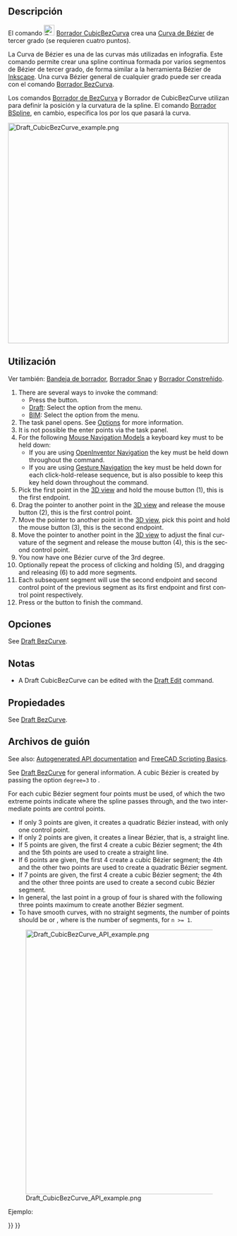 <languages/>

<div class="mw-translate-fuzzy">
{{Docnav/es
|[[Draft_BSpline/es|BSpline]]
|[[Draft_BezCurve/es|BezCurva]]
|[[Draft_Workbench/es|Borrador]]
|IconL=Draft_BSpline.svg
|IconR=Draft_BezCurve.svg
|IconC=Workbench_Draft.svg
}}
</div>

<div class="mw-translate-fuzzy">
{{GuiCommand/es
|Name=Draft CubicBezCurve
|Name/es=Borrador CubicBezCurva
|MenuLocation=Dibujo → Herramientas Bézier → Cubic Curva Bézier
|Workbenches=[[Draft_Workbench/es|Borrador]], [[Arch_Workbench/es|Arquitectura]]
|Version=0.19
|SeeAlso=[[Draft_BezCurve/es|Borrador BezCurva]], [[Draft_BSpline/es|Borrador BSpline]]
}}
</div>

<span id="Description"></span>
==Descripción==

<div class="mw-translate-fuzzy">
El comando [[Image:Draft_CubicBezCurve.svg|24px]] [[Draft_CubicBezCurve/es|Borrador CubicBezCurva]] crea una [https://es.wikipedia.org/wiki/Curva_de_B%C3%A9zier Curva de Bézier] de tercer grado (se requieren cuatro puntos).
</div>

La Curva de Bézier es una de las curvas más utilizadas en infografía. Este comando permite crear una spline continua formada por varios segmentos de Bézier de tercer grado, de forma similar a la herramienta Bézier de [https://inkscape.org/ Inkscape]. Una curva Bézier general de cualquier grado puede ser creada con el comando [[Draft_BezCurve/es|Borrador BezCurva]].

<div class="mw-translate-fuzzy">
Los comandos [[Draft BezCurve/es|Borrador de BezCurva]] y Borrador de CubicBezCurve utilizan {{Emphasis|puntos de control}} para definir la posición y la curvatura de la spline. El comando [[Draft BSpline/es|Borrador BSpline]], en cambio, especifica los {{Emphasis|puntos exactos}} por los que pasará la curva.
</div>

[[File:Draft_CubicBezCurve_example.png|500px]]
{{Caption|Spline formada por tres segmentos cúbicos de Bézier. El primer segmento está definido por cuatro puntos. Los segmentos posteriores reutilizan dos puntos del segmento anterior y, por tanto, sólo requieren dos puntos adicionales.}}

<span id="Usage"></span>
==Utilización==

Ver también: [[Draft_Tray/es|Bandeja de borrador]], [[Draft_Snap/es|Borrador Snap]] y [[Draft_Constrain/es|Borrador Constreñido]].

<div lang="en" dir="ltr" class="mw-content-ltr">
# There are several ways to invoke the command:
#* Press the {{Button|[[Image:Draft_CubicBezCurve.svg|16px]] [[Draft_CubicBezCurve|Cubic Bézier curve]]}} button.
#* [[Draft_Workbench|Draft]]: Select the {{MenuCommand|Drafting → Bézier tools → [[Image:Draft_CubicBezCurve.svg|16px]] Cubic Bézier curve}} option from the menu.
#* [[BIM_Workbench|BIM]]: Select the {{MenuCommand|2D Drafting → [[Image:Draft_CubicBezCurve.svg|16px]] Cubic Bézier curve}} option from the menu.
# The {{MenuCommand|Cubic Bézier curve}} task panel opens. See [[#Options|Options]] for more information.
# It is not possible the enter points via the task panel.
# For the following [[Mouse_navigation|Mouse Navigation Models]] a keyboard key must to be held down:
#* If you are using [[Mouse_navigation#OpenInventor_Navigation|OpenInventor Navigation]] the {{KEY|Ctrl}} key must be held down throughout the command.
#* If you are using [[Mouse_navigation#Gesture_Navigation|Gesture Navigation]] the {{KEY|Alt}} key must be held down for each click-hold-release sequence, but is also possible to keep this key held down throughout the command.
# Pick the first point in the [[3D_view|3D view]] and hold the mouse button (1), this is the first endpoint.
# Drag the pointer to another point in the [[3D_view|3D view]] and release the mouse button (2), this is the first control point.
# Move the pointer to another point in the [[3D_view|3D view]], pick this point and hold the mouse button (3), this is the second endpoint.
# Move the pointer to another point in the [[3D_view|3D view]] to adjust the final curvature of the segment and release the mouse button (4), this is the second control point.
# You now have one Bézier curve of the 3rd degree.
# Optionally repeat the process of clicking and holding (5), and dragging and releasing (6) to add more segments.
# Each subsequent segment will use the second endpoint and second control point of the previous segment as its first endpoint and first control point respectively.
# Press {{KEY|Esc}} or the {{Button|Close}} button to finish the command.
</div>

<span id="Options"></span>
==Opciones==

<div lang="en" dir="ltr" class="mw-content-ltr">
See [[Draft_BezCurve#Options|Draft BezCurve]].
</div>

<span id="Notes"></span>
==Notas==

<div lang="en" dir="ltr" class="mw-content-ltr">
* A Draft CubicBezCurve can be edited with the [[Draft_Edit|Draft Edit]] command.
</div>

<span id="Properties"></span>
==Propiedades==

<div lang="en" dir="ltr" class="mw-content-ltr">
See [[Draft_BezCurve#Properties|Draft BezCurve]].
</div>

<span id="Scripting"></span>
==Archivos de guión==

<div lang="en" dir="ltr" class="mw-content-ltr">
See also: [https://freecad.github.io/SourceDoc/ Autogenerated API documentation] and [[FreeCAD_Scripting_Basics|FreeCAD Scripting Basics]].
</div>

<div lang="en" dir="ltr" class="mw-content-ltr">
See [[Draft_BezCurve|Draft BezCurve]] for general information. A cubic Bézier is created by passing the option <code>degree=3</code> to {{incode|makeBezCurve()}}.
</div>

<div lang="en" dir="ltr" class="mw-content-ltr">
For each cubic Bézier segment four points must be used, of which the two extreme points indicate where the spline passes through, and the two intermediate points are control points.
* If only 3 points are given, it creates a quadratic Bézier instead, with only one control point.
* If only 2 points are given, it creates a linear Bézier, that is, a straight line.
* If 5 points are given, the first 4 create a cubic Bézier segment; the 4th and the 5th points are used to create a straight line.
* If 6 points are given, the first 4 create a cubic Bézier segment; the 4th and the other two points are used to create a quadratic Bézier segment.
* If 7 points are given, the first 4 create a cubic Bézier segment; the 4th and the other three points are used to create a second cubic Bézier segment.
* In general, the last point in a group of four is shared with the following three points maximum to create another Bézier segment.
* To have smooth curves, with no straight segments, the number of points should be {{incode|3n + 1}} or {{incode|3n}}, where {{incode|n}} is the number of segments, for <code>n >= 1</code>.
</div>

[[File:Draft_CubicBezCurve_API_example.png|600px]]

{{Caption|Ejemplos de curvas de Bézier producidas utilizando 2, 3, 4, 5, 6, 7 y 8 puntos. Las líneas sólidas indican segmentos cúbicos de Bézier; las otras líneas son cuadráticas o lineales.}}

Ejemplo:

{{Code|code=
import FreeCAD as App
import Draft

doc = App.newDocument()

p1 = App.Vector(-3500, 0, 0)
p2 = App.Vector(-3000, 2000, 0)
p3 = App.Vector(-1100, 2000, 0)
p4 = App.Vector(0, 0, 0)

p5 = App.Vector(1500, -2000, 0)
p6 = App.Vector(3000, -1500, 0)
p7 = App.Vector(5000, 0, 0)
p8 = App.Vector(6000, 1500, 0)
rot = App.Rotation()

c1 = Draft.make_circle(100, placement=App.Placement(p1, rot), face=False)
c1.Label = "B1_E1"
c2 = Draft.make_circle(50, placement=App.Placement(p2, rot), face=True)
c2.Label = "B1_c1"
c3 = Draft.make_circle(50, placement=App.Placement(p3, rot), face=True)
c3.Label = "B1_c2"
c4 = Draft.make_circle(100, placement=App.Placement(p4, rot), face=False)
c4.Label = "B1_E2"
c5 = Draft.make_circle(50, placement=App.Placement(p5, rot), face=True)
c5.Label = "B2_c3"
c6 = Draft.make_circle(50, placement=App.Placement(p6, rot), face=True)
c6.Label = "B2_c4"
c7 = Draft.make_circle(100, placement=App.Placement(p7, rot), face=False)
c7.Label = "B2_E3"
c8 = Draft.make_circle(50, placement=App.Placement(p8, rot), face=True)
c8.Label = "B3_c5"

doc.recompute()

B1 = Draft.make_bezcurve([p1, p2], degree=3)
B1.Label = "B_lin"
B1.ViewObject.DrawStyle = "Dashed"

B2 = Draft.make_bezcurve([p1, p2, p3], degree=3)
B2.Label = "B_quad"
B2.ViewObject.DrawStyle = "Dotted"

B3 = Draft.make_bezcurve([p1, p2, p3, p4], degree=3)
B3.Label = "B_cub"
B3.ViewObject.LineWidth = 4

B4 = Draft.make_bezcurve([p1, p2, p3, p4, p5], degree=3)
B4.Label = "B_cub+lin"
B4.ViewObject.DrawStyle = "Dashed"

B5 = Draft.make_bezcurve([p1, p2, p3, p4, p5, p6], degree=3)
B5.Label = "B_cub+quad"
B5.ViewObject.DrawStyle = "Dotted"

B6 = Draft.make_bezcurve([p1, p2, p3, p4, p5, p6, p7], degree=3)
B6.Label = "B_cub+cub"
B6.ViewObject.LineWidth = 2

B7 = Draft.make_bezcurve([p1, p2, p3, p4, p5, p6, p7, p8], degree=3)
B7.Label = "B_cub+cub+lin"
B7.ViewObject.DrawStyle = "Dashed"

doc.recompute()
}}


<div class="mw-translate-fuzzy">
{{Docnav/es
|[[Draft_BSpline/es|BSpline]]
|[[Draft_BezCurve/es|BezCurva]]
|[[Draft_Workbench/es|Borrador]]
|IconL=Draft_BSpline.svg
|IconR=Draft_BezCurve.svg
|IconC=Workbench_Draft.svg
}}
</div>

{{Draft Tools navi{{#translation:}}}}
{{Userdocnavi{{#translation:}}}}